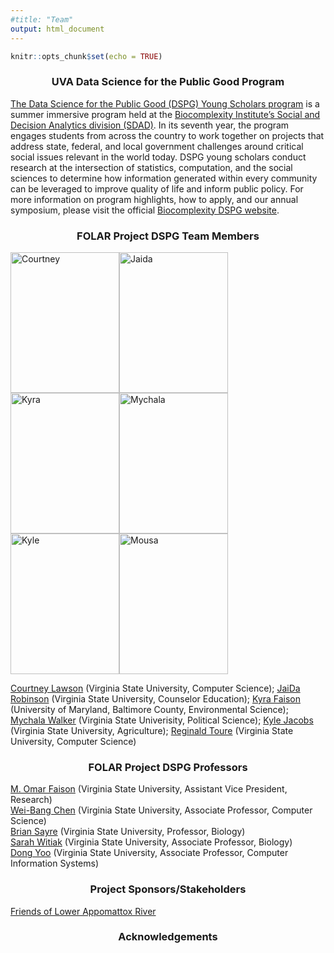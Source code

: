 ```yaml
---
#title: "Team"
output: html_document
---
```


```r
knitr::opts_chunk$set(echo = TRUE)
```


### UVA Data Science for the Public Good Program {style=text-align:center}

[The Data Science for the Public Good (DSPG) Young Scholars program](https://biocomplexity.virginia.edu/social-decision-analytics/dspg-program) is a summer immersive program held at the [Biocomplexity Institute’s Social and Decision Analytics division (SDAD)](https://biocomplexity.virginia.edu/social-decision-analytics). In its seventh year, the program engages students from across the country to work together on projects that address state, federal, and local government challenges around critical social issues relevant in the world today. DSPG young scholars conduct research at the intersection of statistics, computation, and the social sciences to determine how information generated within every community can be leveraged to improve quality of life and inform public policy. For more information on program highlights, how to apply, and our annual symposium, please visit the official [Biocomplexity DSPG website]((https://biocomplexity.virginia.edu/social-decision-analytics/dspg-program)).

### FOLAR Project DSPG Team Members {style=text-align:center}
![Courtney](/./team_files/image3 (2).png){width=174px height=225px}![Jaida](/./team_files/image4.jpg){width=174px height=225px}![Kyra](/./team_files/image5.png){width=174px height=225px}![Mychala](/./team_files/image6.png){width=174px height=225px}![Kyle](/./team_files/image1.png){width=174px height=225px}![Mousa](/./team_files/image2.jpg){width=174px height=225px}

[Courtney Lawson](https://www.linkedin.com/in/courtney-lawson-541254158) (Virginia State University, Computer Science);
[JaiDa Robinson](http://linkedin.com/in/jaida-robinson-92856b194) (Virginia State University, Counselor Education);
[Kyra Faison](http://www.vsu.edu/) (University of Maryland, Baltimore County, Environmental Science);
[Mychala Walker](https://www.linkedin.com/in/mychala-walker) (Virginia State Univerisity, Political Science);
[Kyle Jacobs](www.linkedin.com/in/kyle-jacobs7) (Virginia State University, Agriculture);
[Reginald Toure](https://www.linkedin.com/in/reginald-mousa-touré-32b550106) (Virginia State University, Computer Science)

### FOLAR Project DSPG Professors {style=text-align:center}

[M. Omar Faison](https://www.linkedin.com/in/omarfaison/) (Virginia State University, Assistant Vice President, Research) <br> [Wei-Bang Chen](http://www.cet.vsu.edu/departments/engineering/people/wei-bang-chen.php) (Virginia State University, Associate Professor, Computer Science) <br> [Brian Sayre](http://www.vsu.edu/) (Virginia State University, Professor, Biology) <br> [Sarah Witiak](http://www.cnhs.vsu.edu/departments/biology/people/sarah-witiak.php) (Virginia State University, Associate Professor, Biology) <br> [Dong Yoo](http://www.vsu.edu/) (Virginia State University, Associate Professor, Computer Information Systems) 

### Project Sponsors/Stakeholders {style=text-align:center}
[Friends of Lower Appomattox River](https://folar-va.org/) 

### Acknowledgements {style=text-align:center}
